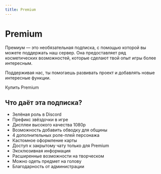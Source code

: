 ```yaml
---
title: Premium
---
```


# Premium

Премиум — это необязательная подписка, с помощью которой вы можете поддержать наш сервер.
Она предоставляет ряд косметических возможностей, которые сделают твой опыт игры более интересным.

Поддерживая нас, ты помогаешь развивать проект и добавлять новые интересные функции.

<ButtonLink href="https://buy.frogdream.xyz/">Купить Premium</ButtonLink>

## Что даёт эта подписка?

- Зелёная роль в Discord
- Префикс звёздочки в игре
- Дисплеи высокого качества 1080р
- Возможность добавить обводку для общины
- 4 дополнительных роле-плей персонажа
- Кастомное оформление карты
- Доступ к закрытому чату только для Premium
- Эксклюзивная информация
- Расширенные возможности на творческом
- Можно одеть предмет на голову
- Благодарность от администрации
